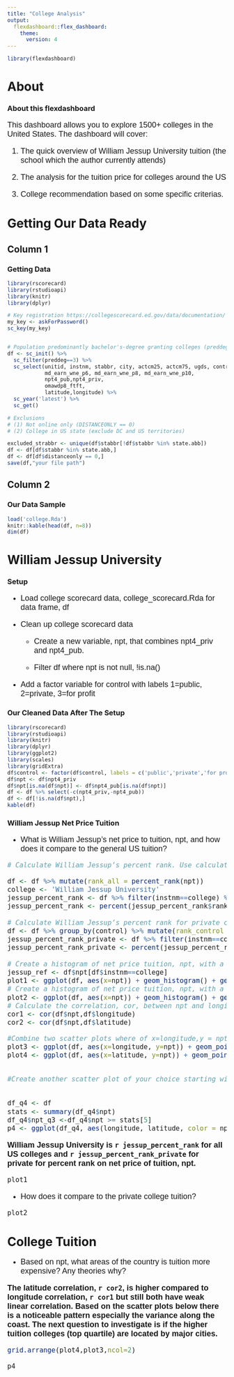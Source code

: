 ```yaml
---
title: "College Analysis"
output: 
  flexdashboard::flex_dashboard:
    theme:
      version: 4
---
```


```r
library(flexdashboard)
```

<style type="text/css">

.text { 
   font-size: 18px;
   font-family: Helvetica;}

</style>



About {data-icon="fas fa-search"}
===================================== 


### About this flexdashboard

<div class="text"> 
This dashboard allows you to explore 1500+ colleges in the United States. The dashboard will cover:

1. The quick overview of William Jessup University tuition (the school which the author currently attends)

2. The analysis for the tuition price for colleges around the US

3. College recommendation based on some specific criterias.
</div>

Getting Our Data Ready {data-icon="fas fa-wrench"}
==============================================


Column 1 {data-width=400}
---------------------------------

### Getting Data

```r
library(rscorecard)
library(rstudioapi)
library(knitr)
library(dplyr)

# Key registration https://collegescorecard.ed.gov/data/documentation/
my_key <- askForPassword()
sc_key(my_key)


# Population predominantly bachelor's-degree granting colleges (preddeg==3)
df <- sc_init() %>% 
  sc_filter(preddeg==3) %>%
  sc_select(unitid, instnm, stabbr, city, actcm25, actcm75, ugds, control, distanceonly,
            md_earn_wne_p6, md_earn_wne_p8, md_earn_wne_p10,
            npt4_pub,npt4_priv, 
            omawdp8_ftft, 
            latitude,longitude) %>%
  sc_year('latest') %>% 
  sc_get()

# Exclusions 
# (1) Not online only (DISTANCEONLY == 0)
# (2) College in US state (exclude DC and US territories)

excluded_strabbr <- unique(df$stabbr[!df$stabbr %in% state.abb])
df <- df[df$stabbr %in% state.abb,]
df <- df[df$distanceonly == 0,]
save(df,"your file path")

```



## Column 2

### Our Data Sample

```r
load('college.Rda')
knitr::kable(head(df, n=8))
dim(df)
``` 

William Jessup University {data-icon="fas fa-school" .storyboard} 
=================================================

### Setup 



<div class="text"> 

* Load college scorecard data, college_scorecard.Rda for data frame, df

* Clean up college scorecard data

  - Create a new variable, npt, that combines npt4_priv and npt4_pub.
  
  - Filter df where npt is not null, !is.na()
  
* Add a factor variable for control with labels 1=public, 2=private, 3=for profit
 </div>

### Our Cleaned Data After The Setup 

```r
library(rscorecard)
library(rstudioapi)
library(knitr)
library(dplyr)
library(ggplot2)
library(scales)
library(gridExtra)
df$control <- factor(df$control, labels = c('public','private','for profit'))
df$npt <- df$npt4_priv
df$npt[is.na(df$npt)] <- df$npt4_pub[is.na(df$npt)]
df <- df %>% select(-c(npt4_priv,-npt4_pub))
df <- df[!is.na(df$npt),]
kable(df)
```





### William Jessup Net Price Tuition
<div class="text"> 
* What is William Jessup’s net price to tuition, npt, and how does it compare to the general US tuition?

```r

# Calculate William Jessup’s percent rank. Use calculation in a sentence to support answer.

df <- df %>% mutate(rank_all = percent_rank(npt))
college <- 'William Jessup University'
jessup_percent_rank <- df %>% filter(instnm==college) %>% select(rank_all)
jessup_percent_rank <- percent(jessup_percent_rank$rank_all)

# Calculate William Jessup’s percent rank for private colleges. Use calculation in a sentence to support answer
df <- df %>% group_by(control) %>% mutate(rank_control = percent_rank(npt))
jessup_percent_rank_private <- df %>% filter(instnm==college) %>% select(rank_control)
jessup_percent_rank_private <- percent(jessup_percent_rank_private$rank_control)
  
# Create a histogram of net price tuition, npt, with a reference line for William Jessup
jessup_ref <- df$npt[df$instnm==college]
plot1 <- ggplot(df, aes(x=npt)) + geom_histogram() + geom_vline(xintercept=jessup_ref, color='green')
# Create a histogram of net price tuition, npt, with a reference line for William Jessup and facet_wrap by control variable
plot2 <- ggplot(df, aes(x=npt)) + geom_histogram() + geom_vline(xintercept=jessup_ref, color='green') + facet_wrap(~control)
# Calculate the correlation, cor, between npt and longitude and npt and latitude
cor1 <- cor(df$npt,df$longitude)
cor2 <- cor(df$npt,df$latitude)

#Combine two scatter plots where of x=longitude,y = npt and where x=latitude,y = npt side by side.
plot3 <- ggplot(df, aes(x=longitude, y=npt)) + geom_point()
plot4 <- ggplot(df, aes(x=latitude, y=npt)) + geom_point()


#Create another scatter plot of your choice starting with x=longitude, y=latitude.


df_q4 <- df
stats <- summary(df_q4$npt)
df_q4$npt_q3 <-df_q4$npt >= stats[5]
p4 <- ggplot(df_q4, aes(longitude, latitude, color = npt_q3 ,alpha = .2)) +  geom_point() + borders("state") + scale_color_manual(values=c("gray", "red")) + labs(title = 'NPT in top quartile')

```

**William Jessup University is `r jessup_percent_rank` for all US colleges and `r jessup_percent_rank_private` for private for percent rank on net price of tuition, npt.**

```r
plot1
```


* How does it compare to the private college tuition?


```r
plot2
```
</div> 

College Tuition {data-icon="fas fa-university" .storyboard}
=======================================================
<div class="text"> 
* Based on npt, what areas of the country is tuition more expensive? Any theories why?

**The latitude correlation, `r cor2`, is higher compared to longitude correlation, `r cor1` but still both have weak linear correlation. Based on the scatter plots below there is a noticeable pattern especially the variance along the coast. The next question to investigate is if the higher tuition colleges (top quartile) are located by major cities. **

```r
grid.arrange(plot4,plot3,ncol=2)
```

```r
p4
```
</div> 



